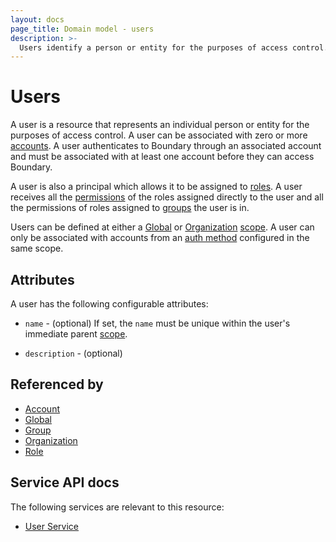 ```yaml
---
layout: docs
page_title: Domain model - users
description: >-
  Users identify a person or entity for the purposes of access control. Learn how to assign groups and roles to users so they inherit permissions.
---
```


# Users

A user is a resource
that represents an individual person or entity
for the purposes of access control.
A user can be associated with zero or more [accounts][].
A user authenticates to Boundary through an associated account
and must be associated with at least one account before they can access Boundary.

A user is also a principal
which allows it to be assigned to [roles][].
A user receives all the [permissions][]
of the roles assigned directly to the user
and all the permissions of roles assigned to [groups][] the user is in.

Users can be defined at either a [Global][] or [Organization][] [scope][].
A user can only be associated with accounts from an [auth method][]
configured in the same scope.

## Attributes

A user has the following configurable attributes:

- `name` - (optional)
  If set, the `name` must be unique within the user's immediate parent [scope][].

- `description` - (optional)

## Referenced by

- [Account][]
- [Global][]
- [Group][]
- [Organization][]
- [Role][]

[account]: /boundary/docs/concepts/domain-model/accounts
[accounts]: /boundary/docs/concepts/domain-model/accounts
[auth method]: /boundary/docs/concepts/domain-model/auth-methods
[global]: /boundary/docs/concepts/domain-model/scopes#global
[group]: /boundary/docs/concepts/domain-model/groups
[groups]: /boundary/docs/concepts/domain-model/groups
[organization]: /boundary/docs/concepts/domain-model/scopes#organizations
[permissions]: /boundary/docs/concepts/security/permissions
[role]: /boundary/docs/concepts/domain-model/roles
[roles]: /boundary/docs/concepts/domain-model/roles
[scope]: /boundary/docs/concepts/domain-model/scopes

## Service API docs

The following services are relevant to this resource:

- [User Service](/boundary/api-docs/user-service)
